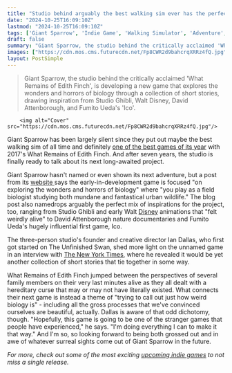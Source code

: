```yaml
---
title: "Studio behind arguably the best walking sim ever has the perfect pitch for its next game: a mix of Ico, Studio Ghibli, and David Attenborough"
date: "2024-10-25T16:09:10Z"
lastmod: "2024-10-25T16:09:10Z"
tags: ['Giant Sparrow', 'Indie Game', 'Walking Simulator', 'Adventure', 'Biology', 'Nature', 'Surreal', 'Story', 'Short Stories', 'Urban Wildlife', 'Studio Ghibli', 'Walt Disney', 'David Attenborough', 'Fumito Ueda', 'Ico', 'What Remains of Edith Finch']
draft: false
summary: "Giant Sparrow, the studio behind the critically acclaimed 'What Remains of Edith Finch', is developing a new game that explores the wonders and horrors of biology through a collection of short stories, drawing inspiration from Studio Ghibli, Walt Disney, David Attenborough, and Fumito Ueda's 'Ico'."
images: ["https://cdn.mos.cms.futurecdn.net/Fp8CWR2d9bahcrqXRRz4fQ.jpg"]
layout: PostSimple
---
```

> Giant Sparrow, the studio behind the critically acclaimed 'What Remains of Edith Finch', is developing a new game that explores the wonders and horrors of biology through a collection of short stories, drawing inspiration from Studio Ghibli, Walt Disney, David Attenborough, and Fumito Ueda's 'Ico'.


        <img alt="Cover" src="https://cdn.mos.cms.futurecdn.net/Fp8CWR2d9bahcrqXRRz4fQ.jpg"/>
        
Giant Sparrow has been largely silent since they put out maybe the best walking sim of all time and definitely [one of the best games of its year](https://www.gamesradar.com/best-games-2017/3/) with 2017's What Remains of Edith Finch. And after seven years, the studio is finally ready to talk about its next long-awaited project.

Giant Sparrow hasn't named or even shown its next adventure, but a post from its [website ](https://www.giantsparrow.com/games/heron/)says the early-in-development game is focused "on exploring the wonders and horrors of biology" where "you play as a field biologist studying both mundane and fantastical urban wildlife." The blog post also namedrops arguably the perfect mix of inspirations for the project, too, ranging from Studio Ghibli and early Walt [Disney](https://www.gamesradar.com/tag/disney/) animations that "felt weirdly alive" to David Attenborough nature documentaries and Fumito Ueda's hugely influential first game, Ico.

The three-person studio's founder and creative director Ian Dallas, who first got started on The Unfinished Swan, shed more light on the unnamed game in an interview with [The New York Times](https://www.nytimes.com/2024/10/24/arts/giant-sparrow-next-game-edith-finch.html), where he revealed it would be yet another collection of short stories that tie together in some way. 

What Remains of Edith Finch jumped between the perspectives of several family members on their very last minutes alive as they all dealt with a hereditary curse that may or may not have literally existed. What connects their next game is instead a theme of "trying to call out just how weird biology is" - including all the gross processes that we've convinced ourselves are beautiful, actually. Dallas is aware of that odd dichotomy, though. "Hopefully, this game is going to be one of the stranger games that people have experienced," he says. "I'm doing everything I can to make it that way." And I'm so, so looking forward to being both grossed out and in awe of whatever surreal sights come out of Giant Sparrow in the future.

*For more, check out some of the most exciting *[<u><em>upcoming indie games</em></u>](https://www.gamesradar.com/upcoming-indie-games/)* to not miss a single release.* 
        